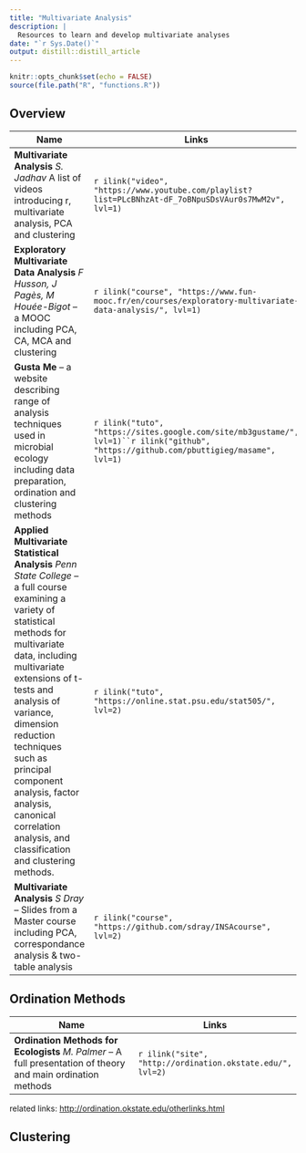 ```yaml
---
title: "Multivariate Analysis"
description: |
  Resources to learn and develop multivariate analyses
date: "`r Sys.Date()`"
output: distill::distill_article
---
```


```r
knitr::opts_chunk$set(echo = FALSE)
source(file.path("R", "functions.R"))
```


## Overview


| Name                                      | Links |
|-------------------------------------------|-------|
|**Multivariate Analysis** *S. Jadhav* A list of videos introducing r, multivariate analysis, PCA and clustering|`r ilink("video", "https://www.youtube.com/playlist?list=PLcBNhzAt-dF_7oBNpuSDsVAur0s7MwM2v", lvl=1)`|
|**Exploratory Multivariate Data Analysis** *F Husson, J Pagès, M Houée-Bigot* -- a MOOC including PCA, CA, MCA and clustering|`r ilink("course", "https://www.fun-mooc.fr/en/courses/exploratory-multivariate-data-analysis/", lvl=1)`|
|**Gusta Me** -- a website describing range of analysis techniques used in microbial ecology including data preparation, ordination and clustering methods |`r ilink("tuto", "https://sites.google.com/site/mb3gustame/", lvl=1)``r ilink("github", "https://github.com/pbuttigieg/masame", lvl=1)`|
|**Applied Multivariate Statistical Analysis** *Penn State College* -- a full course  examining a variety of statistical methods for multivariate data, including multivariate extensions of t-tests and analysis of variance, dimension reduction techniques such as principal component analysis, factor analysis, canonical correlation analysis, and classification and clustering methods.|`r ilink("tuto", "https://online.stat.psu.edu/stat505/", lvl=2)`|
|**Multivariate Analysis** *S Dray* -- Slides from a Master course including PCA, correspondance analysis & two-table analysis|`r ilink("course", "https://github.com/sdray/INSAcourse", lvl=2)`|




## Ordination Methods
| Name                                      | Links |
|-------------------------------------------|-------|
|**Ordination Methods for Ecologists** *M. Palmer* -- A full presentation of theory and main ordination methods|`r ilink("site", "http://ordination.okstate.edu/", lvl=2)`|

related links: <http://ordination.okstate.edu/otherlinks.html>

## Clustering
